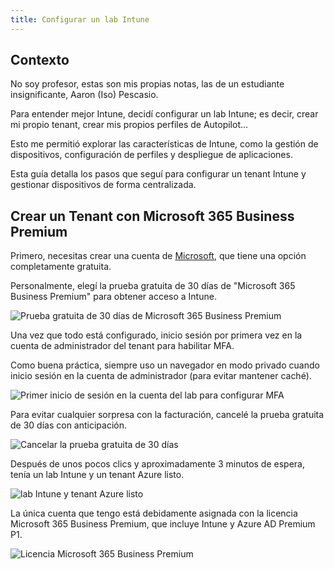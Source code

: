 ```yaml
---
title: Configurar un lab Intune
---
```

## Contexto

No soy profesor, estas son mis propias notas, las de un estudiante insignificante, Aaron (Iso) Pescasio.

Para entender mejor Intune, decidí configurar un lab Intune; es decir, crear mi propio tenant, crear mis propios perfiles de Autopilot...

Esto me permitió explorar las características de Intune, como la gestión de dispositivos, configuración de perfiles y despliegue de aplicaciones.

Esta guía detalla los pasos que seguí para configurar un tenant Intune y gestionar dispositivos de forma centralizada.

## Crear un Tenant con Microsoft 365 Business Premium

Primero, necesitas crear una cuenta de [Microsoft](https://www.microsoft.com/en-us/microsoft-365/business/compare-all-microsoft-365-business-products), que tiene una opción completamente gratuita.

Personalmente, elegí la prueba gratuita de 30 días de "Microsoft 365 Business Premium" para obtener acceso a Intune.

![Prueba gratuita de 30 días de Microsoft 365 Business Premium](/images/intune/intune-lab/m365-business-premium-tenant-intune-start-1.png)

Una vez que todo está configurado, inicio sesión por primera vez en la cuenta de administrador del tenant para habilitar MFA.

<Callout type="warn">
Como buena práctica, siempre uso un navegador en modo privado cuando inicio sesión en la cuenta de administrador (para evitar mantener caché).
</Callout>

![Primer inicio de sesión en la cuenta del lab para configurar MFA](/images/intune/intune-lab/m365-business-premium-tenant-intune-start-2.png)

Para evitar cualquier sorpresa con la facturación, cancelé la prueba gratuita de 30 días con anticipación.

![Cancelar la prueba gratuita de 30 días](/images/intune/intune-lab/m365-business-premium-tenant-intune-start-3.png)

Después de unos pocos clics y aproximadamente 3 minutos de espera, tenía un lab Intune y un tenant Azure listo.

![lab Intune y tenant Azure listo](/images/intune/intune-lab/m365-business-premium-tenant-intune-start-4.png)

La única cuenta que tengo está debidamente asignada con la licencia Microsoft 365 Business Premium, que incluye Intune y Azure AD Premium P1.

![Licencia Microsoft 365 Business Premium](/images/intune/intune-lab/m365-business-premium-tenant-intune-start-5.png)
